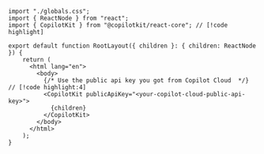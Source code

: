 ```tsx title="layout.tsx"
import "./globals.css";
import { ReactNode } from "react";
import { CopilotKit } from "@copilotkit/react-core"; // [!code highlight]
 
export default function RootLayout({ children }: { children: ReactNode }) {
    return (
      <html lang="en">
        <body>
          {/* Use the public api key you got from Copilot Cloud  */} // [!code highlight:4]
          <CopilotKit publicApiKey="<your-copilot-cloud-public-api-key>"> 
            {children}
          </CopilotKit>
        </body>
      </html>
    );
}
```